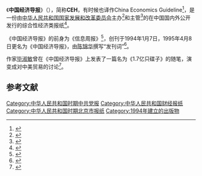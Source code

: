{{Infobox newspaper
| name = 中国经济导报
| image = 
| caption = 
| type = 
| format = 日报
| founder = [[中华人民共和国国家发展计划委员会|中华人民共和国国家发展计划委员会]]<ref>{{cite book|title=China investment & construction|url=https://books.google.com/books?id=6QS2AAAAIAAJ|year=1997|publisher=中国投资与建设杂志社|pages=15–}}</ref>
| publisher = [[中国经济导报社|中国经济导报社]]
| editor = 
| foundation = 1994年1月7日
| language = [[简体中文|简体中文]]
| headquarters = {{CHN}}[[北京市|北京市]][[西城区|西城区]][[广安门内大街|广安门内大街]]315号信息大厦
| website = [http://www.ceh.com.cn/ www.ceh.com.cn]
| ISSN = 
| CN   =  11-0233
| oclc =  868916891
}}

《'''中国经济导报 '''》（{{lang-en|China Economic Herald<ref name="Ng2018">{{cite book|author=Wendy Ng|title=The Political Economy of Competition Law in China|url=https://books.google.com/books?id=GJNADwAAQBAJ&pg=PT403|date=11 January 2018|publisher=[[Cambridge_University_Press|Cambridge University Press]]|isbn=978-1-107-15440-7|pages=403–}}</ref>}}），简称'''CEH '''，有时候也译作China Economics Guideline<ref name="ZhouRigger2014">{{cite book|author1=Kate Xiao Zhou|author2=Shelley Rigger|author3=Lynn T. White III|title=Democratization in China, Korea and Southeast Asia?: Local and National Perspectives|url=https://books.google.com/books?id=CxWkAgAAQBAJ&pg=PA199|date=21 January 2014|publisher=Routledge|isbn=978-1-134-51207-2|pages=199–}}</ref>，是一份由[[中华人民共和国国家发展和改革委员会|中华人民共和国国家发展和改革委员会]]主办<ref>{{cite news|url=http://www.ceh.com.cn/doc/aboutceh.asp|archive-url=https://web.archive.org/web/20010202184000/http://www.ceh.com.cn/doc/aboutceh.asp|title=《中国经济导报》简介|deadurl=yes|accessdate=2020-12-29|archive-date=2001-02-02|work=www.ceh.com.cn}}</ref>和主管<ref>{{cite book|title=新闻出版工作文件选编|url=https://books.google.com/books?id=0U46AQAAIAAJ|year=2003|publisher=知识出版社|pages=232-}}</ref>的在中国国内外公开发行的综合性经济类报纸<ref>{{cite book|title=中国经済信息|url=https://books.google.com/books?id=mbk3AQAAIAAJ|year=2001|publisher=中国人民大学书报资料中心|pages=78–}}</ref>。

《中国经济导报》的前身为《信息周报》<ref>{{cite book|title=中国古旧书报刊收藏交流指南|url=https://books.google.com/books?id=O8OEAAAAIAAJ|year=2002|publisher=[[上海古籍出版社|上海古籍出版社]]|isbn=978-7-5325-3226-1|pages=206–}}</ref>，创刊于1994年1月7日，1995年4月8日更名为《中国经济导报》，由[[陈锦华_(1929年)|陈锦华]]撰写“发刊词”<ref name="中国报纸创刊号">{{cite book|title=中国报纸创刊号|url=https://books.google.com/books?id=2Ol8AAAAIAAJ|year=2001|publisher=[[人民日报出版社|人民日报出版社]]|isbn=978-7-80153-387-6|pages=56-|access-date=2020-12-29|archive-date=2020-08-04|archive-url=https://web.archive.org/web/20200804110656/https://books.google.com/books?id=2Ol8AAAAIAAJ|dead-url=no}}</ref>。

作家[[毕淑敏|毕淑敏]]曾在《中国经济导报》上发表了一篇名为《1.7亿只碟子》的随笔，演变成对中美贸易的讨论<ref name="陆小华2004">{{cite book|author=陆小华|title=激活传媒: 传媒竞争力发掘与执行策略|url=https://books.google.com/books?id=ljGVcm_Gjf4C&pg=PT126|year=2004|publisher=[[中信出版社|中信出版社]]|isbn=978-7-5086-0196-0|pages=126–}}</ref>。

== 参考文献 ==
{{Reflist}}

[[Category:中华人民共和国时期中共党报|Category:中华人民共和国时期中共党报]]
[[Category:中华人民共和国财经报纸|Category:中华人民共和国财经报纸]]
[[Category:中华人民共和国时期北京市报纸|Category:中华人民共和国时期北京市报纸]]
[[Category:1994年建立的出版物|Category:1994年建立的出版物]]